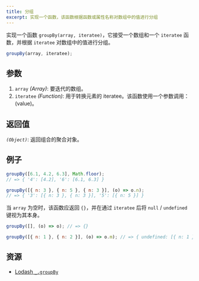 ```yaml
---
title: 分组
excerpt: 实现一个函数，该函数根据函数或属性名称对数组中的值进行分组
---
```


实现一个函数 `groupBy(array, iteratee)`，它接受一个数组和一个 `iteratee` 函数，并根据 `iteratee` 对数组中的值进行分组。

```js
groupBy(array, iteratee);
```

## 参数

1. `array` *(Array)*: 要迭代的数组。
2. `iteratee` *(Function)*: 用于转换元素的 iteratee。该函数使用一个参数调用：(value)。

## 返回值

*`(Object)`*: 返回组合的聚合对象。

## 例子

```js
groupBy([6.1, 4.2, 6.3], Math.floor);
// => { '4': [4.2], '6': [6.1, 6.3] }

groupBy([{ n: 3 }, { n: 5 }, { n: 3 }], (o) => o.n);
// => { '3': [{ n: 3 }, { n: 3 }], '5': [{ n: 5 }] }
```

当 `array` 为空时，该函数应返回 `{}`，并在通过 `iteratee` 后将 `null` / `undefined` 键视为其本身。

```js
groupBy([], (o) => o); // => {}

groupBy([{ n: 1 }, { n: 2 }], (o) => o.m); // => { undefined: [{ n: 1 }, { n: 2 }] }
```

## 资源

* [Lodash `_.groupBy`](https://lodash.com/docs/#groupBy)
